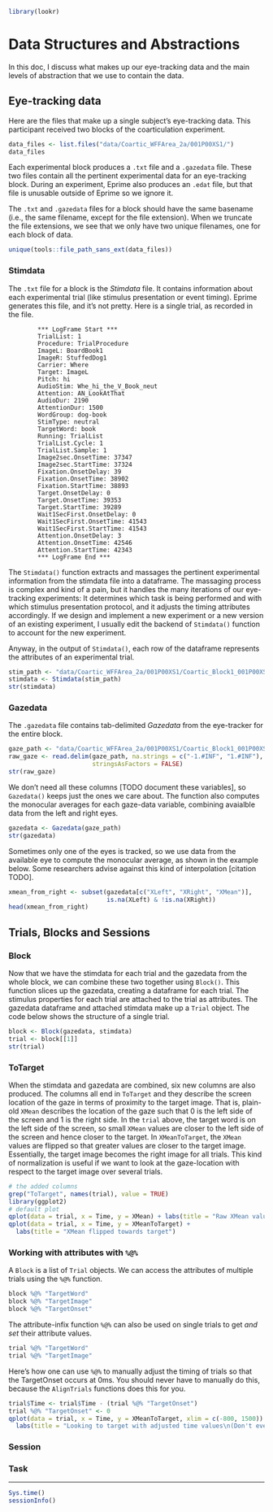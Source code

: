 ```r
library(lookr)
```

Data Structures and Abstractions
===============================================================================

In this doc, I discuss what makes up our eye-tracking data and the main levels of abstraction that we use to contain the data.


Eye-tracking data
-------------------------------------------------------------------------------

Here are the files that make up a single subject's eye-tracking data. This participant received two blocks of the coarticulation experiment.

```r
data_files <- list.files("data/Coartic_WFFArea_2a/001P00XS1/")
data_files
```

Each experimental block produces a `.txt` file and a `.gazedata` file. These two files contain all the pertinent experimental data for an eye-tracking block. During an experiment, Eprime also produces an `.edat` file, but that file is unusable outside of Eprime so we ignore it.

The `.txt` and `.gazedata` files for a block should have the same basename (i.e., the same filename, except for the file extension). When we truncate the file extensions, we see that we only have two unique filenames, one for each block of data.

```r
unique(tools::file_path_sans_ext(data_files))
```

### Stimdata

The `.txt` file for a block is the _Stimdata_ file. It contains information about each experimental trial (like stimulus presentation or event timing). Eprime generates this file, and it's not pretty. Here is a single trial, as recorded in the file.

```
		*** LogFrame Start ***
		TrialList: 1
		Procedure: TrialProcedure
		ImageL: BoardBook1
		ImageR: StuffedDog1
		Carrier: Where
		Target: ImageL
		Pitch: hi
		AudioStim: Whe_hi_the_V_Book_neut
		Attention: AN_LookAtThat
		AudioDur: 2190
		AttentionDur: 1500
		WordGroup: dog-book
		StimType: neutral
		TargetWord: book
		Running: TrialList
		TrialList.Cycle: 1
		TrialList.Sample: 1
		Image2sec.OnsetTime: 37347
		Image2sec.StartTime: 37324
		Fixation.OnsetDelay: 39
		Fixation.OnsetTime: 38902
		Fixation.StartTime: 38893
		Target.OnsetDelay: 0
		Target.OnsetTime: 39353
		Target.StartTime: 39289
		Wait1SecFirst.OnsetDelay: 0
		Wait1SecFirst.OnsetTime: 41543
		Wait1SecFirst.StartTime: 41543
		Attention.OnsetDelay: 3
		Attention.OnsetTime: 42546
		Attention.StartTime: 42343
		*** LogFrame End ***
```

The `Stimdata()` function extracts and massages the pertinent experimental information from the stimdata file into a dataframe. The massaging process is complex and kind of a pain, but it handles the many iterations of our eye-tracking experiments: It determines which task is being performed and with which stimulus presentation protocol, and it adjusts the timing attributes accordingly. If we design and implement a new experiment or a new version of an existing experiment, I usually edit the backend of `Stimdata()` function to account for the new experiment.

Anyway, in the output of `Stimdata()`, each row of the dataframe represents the attributes of an experimental trial. 

```r
stim_path <- "data/Coartic_WFFArea_2a/001P00XS1/Coartic_Block1_001P00XS1.txt"
stimdata <- Stimdata(stim_path)
str(stimdata)
```


### Gazedata

The `.gazedata` file contains tab-delimited _Gazedata_ from the eye-tracker for the entire block. 

```r
gaze_path <- "data/Coartic_WFFArea_2a/001P00XS1/Coartic_Block1_001P00XS1.gazedata"
raw_gaze <- read.delim(gaze_path, na.strings = c("-1.#INF", "1.#INF"), 
                       stringsAsFactors = FALSE)
str(raw_gaze)
```

We don't need all these columns [TODO document these variables], so `Gazedata()` keeps just the ones we care about. The function also computes the monocular averages for each gaze-data variable, combining avaialble data from the left and right eyes. 

```r
gazedata <- Gazedata(gaze_path)
str(gazedata)
```

Sometimes only one of the eyes is tracked, so we use data from the available eye to compute the monocular average, as shown in the example below. Some researchers advise against this kind of interpolation [citation TODO]. 

```r
xmean_from_right <- subset(gazedata[c("XLeft", "XRight", "XMean")], 
                           is.na(XLeft) & !is.na(XRight))
head(xmean_from_right)
```


Trials, Blocks and Sessions
-------------------------------------------------------------------------------

### Block

Now that we have the stimdata for each trial and the gazedata from the whole block, we can combine these two together using `Block()`. This function slices up the gazedata, creating a dataframe for each trial. The stimulus properties for each trial are attached to the trial as attributes. The gazedata dataframe and attached stimdata make up a `Trial` object. The code below shows the structure of a single trial.

```r
block <- Block(gazedata, stimdata)
trial <- block[[1]]
str(trial)
```

### ToTarget

When the stimdata and gazedata are combined, six new columns are also produced. The columns all end in `ToTarget` and they describe the screen location of the gaze in terms of proximity to the target image. That is, plain-old `XMean` describes the location of the gaze such that 0 is the left side of the screen and 1 is the right side. In the `trial` above, the target word is on the left side of the screen, so small `XMean` values are closer to the left side of the screen and hence closer to the target. In `XMeanToTarget`, the `XMean` values are flipped so that greater values are closer to the target image. Essentially, the target image becomes the right image for all trials. This kind of normalization is useful if we want to look at the gaze-location with respect to the target image over several trials.

```r
# the added columns
grep("ToTarget", names(trial), value = TRUE)
library(ggplot2)
# default plot
qplot(data = trial, x = Time, y = XMean) + labs(title = "Raw XMean value")
qplot(data = trial, x = Time, y = XMeanToTarget) + 
  labs(title = "XMean flipped towards target")
```

### Working with attributes with `%@%` 

A `Block` is a list of `Trial` objects. We can access the attributes of multiple trials using the `%@%` function.

```r
block %@% "TargetWord"
block %@% "TargetImage"
block %@% "TargetOnset"
```

The attribute-infix function `%@%` can also be used on single trials to get _and set_ their attribute values.

```r
trial %@% "TargetWord"
trial %@% "TargetImage"
```

Here's how one can use `%@%` to manually adjust the timing of trials so that the TargetOnset occurs at 0ms. You should never have to manually do this, because the `AlignTrials` functions does this for you.

```r
trial$Time <- trial$Time - (trial %@% "TargetOnset")
trial %@% "TargetOnset" <- 0
qplot(data = trial, x = Time, y = XMeanToTarget, xlim = c(-800, 1500)) + 
  labs(title = "Looking to target with adjusted time values\n(Don't ever do this manually!)")
```

### Session


### Task

***

```r
Sys.time()
sessionInfo()
```
